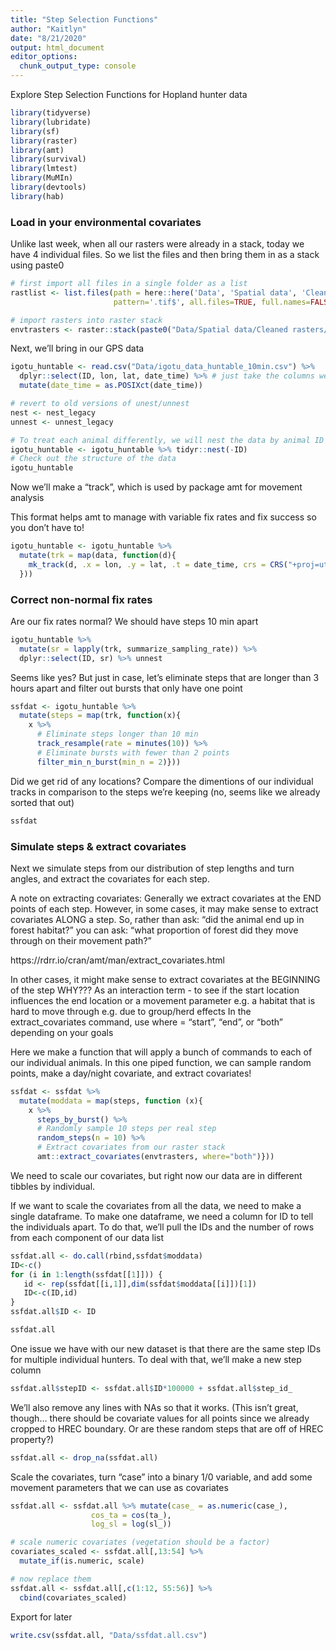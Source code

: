 ```yaml
---
title: "Step Selection Functions"
author: "Kaitlyn"
date: "8/21/2020"
output: html_document
editor_options: 
  chunk_output_type: console
---
```


Explore Step Selection Functions for Hopland hunter data

```r
library(tidyverse)
library(lubridate)
library(sf)
library(raster)
library(amt)
library(survival)
library(lmtest)
library(MuMIn)
library(devtools)
library(hab)
```

### Load in your environmental covariates

Unlike last week, when all our rasters were already in a stack, today we have 4 individual files. So we list the files and then bring them in as a stack using paste0
```r
# first import all files in a single folder as a list 
rastlist <- list.files(path = here::here('Data', 'Spatial data', 'Cleaned rasters'),
                       pattern='.tif$', all.files=TRUE, full.names=FALSE)

# import rasters into raster stack
envtrasters <- raster::stack(paste0("Data/Spatial data/Cleaned rasters/", rastlist))
```

Next, we'll bring in our GPS data
```r
igotu_huntable <- read.csv("Data/igotu_data_huntable_10min.csv") %>% 
  dplyr::select(ID, lon, lat, date_time) %>% # just take the columns we want
  mutate(date_time = as.POSIXct(date_time))

# revert to old versions of unest/unnest
nest <- nest_legacy
unnest <- unnest_legacy

# To treat each animal differently, we will nest the data by animal ID
igotu_huntable <- igotu_huntable %>% tidyr::nest(-ID) 
# Check out the structure of the data
igotu_huntable
```

Now we'll make a "track", which is used by package amt for movement analysis

This format helps amt to manage with variable fix rates and fix success so you don't have to!

```r
igotu_huntable <- igotu_huntable %>% 
  mutate(trk = map(data, function(d){
    mk_track(d, .x = lon, .y = lat, .t = date_time, crs = CRS("+proj=utm +north +zone=10 +ellps=WGS84 +units=m")) 
  }))
```

  
### Correct non-normal fix rates

Are our fix rates normal? We should have steps 10 min apart
```r
igotu_huntable %>%
  mutate(sr = lapply(trk, summarize_sampling_rate)) %>% 
  dplyr::select(ID, sr) %>% unnest
```

Seems like yes? But just in case, let's eliminate steps that are longer than 3 hours apart and filter out bursts that only have one point
```r
ssfdat <- igotu_huntable %>% 
  mutate(steps = map(trk, function(x){
    x %>% 
      # Eliminate steps longer than 10 min
      track_resample(rate = minutes(10)) %>%
      # Eliminate bursts with fewer than 2 points
      filter_min_n_burst(min_n = 2)}))
```

Did we get rid of any locations? Compare the dimentions of our individual tracks in comparison to the steps we're keeping (no, seems like we already sorted that out)
```r
ssfdat
```


### Simulate steps & extract covariates

Next we simulate steps from our distribution of step lengths and turn angles, and extract the covariates for each step. 

A note on extracting covariates:
Generally we extract covariates at the END points of each step. However, in some cases, it may make sense to extract covariates ALONG a step. So, rather than ask: "did the animal end up in forest habitat?" you can ask: "what proportion of forest did they move through on their movement path?"

https://rdrr.io/cran/amt/man/extract_covariates.html

In other cases, it might make sense to extract covariates at the BEGINNING of the step
WHY??? 
As an interaction term - to see if the start location influences the end location or a movement parameter
  e.g. a habitat that is hard to move through
  e.g. due to group/herd effects
In the extract_covariates command, use where = "start", "end", or "both" depending on your goals

Here we make a function that will apply a bunch of commands to each of our individual animals. In this one piped function, we can sample random points, make a day/night covariate, and extract covariates!
```r
ssfdat <- ssfdat %>%
  mutate(moddata = map(steps, function (x){
    x %>% 
      steps_by_burst() %>% 
      # Randomly sample 10 steps per real step
      random_steps(n = 10) %>% 
      # Extract covariates from our raster stack
      amt::extract_covariates(envtrasters, where="both")}))
```

We need to scale our covariates, but right now our data are in different tibbles by individual. 

If we want to scale the covariates from all the data, we need to make a single dataframe. To make one dataframe, we need a column for ID to tell the individuals apart. To do that, we'll pull the IDs and the number of rows from each component of our data list
```r
ssfdat.all <- do.call(rbind,ssfdat$moddata)
ID<-c()
for (i in 1:length(ssfdat[[1]])) {
   id <- rep(ssfdat[[i,1]],dim(ssfdat$moddata[[i]])[1])
   ID<-c(ID,id)
}
ssfdat.all$ID <- ID

ssfdat.all 
```

One issue we have with our new dataset is that there are the same step IDs for multiple individual hunters. To deal with that, we'll make a new step column
```r
ssfdat.all$stepID <- ssfdat.all$ID*100000 + ssfdat.all$step_id_
```

We'll also remove any lines with NAs so that it works. (This isn't great, though... there should be covariate values for all points since we already cropped to HREC boundary. Or are these random steps that are off of HREC property?)
```r
ssfdat.all <- drop_na(ssfdat.all)
```

Scale the covariates, turn "case" into a binary 1/0 variable, and add some movement parameters that we can use as covariates
```r
ssfdat.all <- ssfdat.all %>% mutate(case_ = as.numeric(case_),
                  cos_ta = cos(ta_), 
                  log_sl = log(sl_))

# scale numeric covariates (vegetation should be a factor)
covariates_scaled <- ssfdat.all[,13:54] %>% 
  mutate_if(is.numeric, scale)

# now replace them
ssfdat.all <- ssfdat.all[,c(1:12, 55:56)] %>% 
  cbind(covariates_scaled)
```

Export for later
```r
write.csv(ssfdat.all, "Data/ssfdat.all.csv")
```